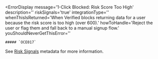 
<ErrorDisplay 
    message='1-Click Blocked: Risk Score Too High'
    description=''
    riskSignals='true'
    integrationType=''
    whenThisIsReturned='When Verified blocks returning data for a user because the risk score is too high (over 600).' 
    howToHandle='Reject the user or flag them and fall back to a manual signup flow.'
    youShouldNeverGetThisError=''
>
    ##### `OCE017`
</ErrorDisplay>

See [Risk Signals](/data#risk-signals) metadata for more information.